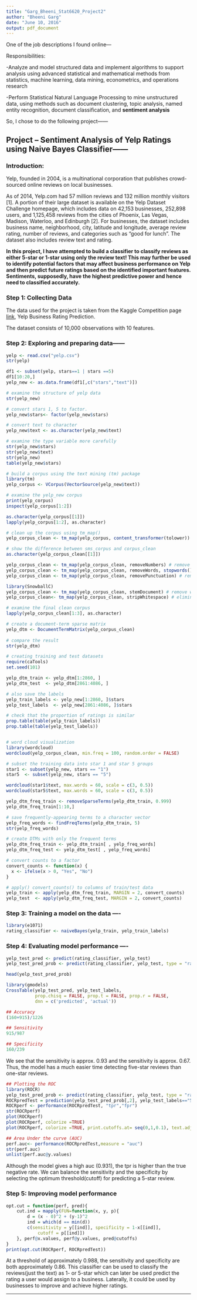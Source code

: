 ```yaml
---
title: "Garg_Bheeni_Stat6620_Project2"
author: "Bheeni Garg"
date: "June 10, 2016"
output: pdf_document
---
```


One of the job descriptions I found online---

Responsibilities:

-Analyze and model structured data and implement algorithms to support analysis using advanced statistical and mathematical methods from statistics, machine learning, data mining, econometrics, and operations research

-Perform Statistical Natural Language Processing to mine unstructured data, using methods such as document clustering, topic analysis, named entity recognition, document classification, and **sentiment analysis**

So, I chose to do the following project------

## Project -- Sentiment Analysis of Yelp Ratings using Naive Bayes Classifier------

### Introduction:

Yelp, founded in 2004, is a multinational corporation that publishes crowd-sourced online reviews on local businesses.

As of 2014, Yelp.com had 57 million reviews and 132 million monthly visitors [1]. A portion of their large dataset is available on the Yelp Dataset Challenge homepage, which includes data on 42,153 businesses, 252,898 users, and 1,125,458 reviews from the cities of Phoenix, Las Vegas, Madison, Waterloo, and Edinburgh [2]. For businesses, the dataset includes business name, neighborhood, city, latitude and longitude, average review rating, number of reviews, and categories such as “good for lunch”. The dataset also includes review text and rating.

**In this project, I have attempted to build a classifier to classify reviews as either 5-star or 1-star using only the review text! This may further be used to identify potential factors that may affect business performance on Yelp and then predict future ratings based on the identified important features. Sentiments, supposedly, have the highest predictive power and hence need to classified accurately.**

### Step 1: Collecting Data
The data used for the project is taken from the Kaggle Competition page [link](https://www.kaggle.com/c/yelp-recsys-2013), Yelp Business Rating Prediction. 

The dataset consists of 10,000 observations with 10 features.

### Step 2: Exploring and preparing data------

```r
yelp <- read.csv("yelp.csv")
str(yelp)

df1 <- subset(yelp, stars==1 | stars ==5)
df1[10:20,]
yelp_new <- as.data.frame(df1[,c("stars","text")])

# examine the structure of yelp data
str(yelp_new)

# convert stars 1, 5 to factor.
yelp_new$stars<- factor(yelp_new$stars)

# convert text to character
yelp_new$text <- as.character(yelp_new$text)

# examine the type variable more carefully
str(yelp_new$stars)
str(yelp_new$text)
str(yelp_new)
table(yelp_new$stars)

# build a corpus using the text mining (tm) package
library(tm)
yelp_corpus <- VCorpus(VectorSource(yelp_new$text))

# examine the yelp_new corpus
print(yelp_corpus)
inspect(yelp_corpus[1:2])

as.character(yelp_corpus[[1]])
lapply(yelp_corpus[1:2], as.character)

# clean up the corpus using tm_map()
yelp_corpus_clean <- tm_map(yelp_corpus, content_transformer(tolower))

# show the difference between sms_corpus and corpus_clean
as.character(yelp_corpus_clean[[1]])

yelp_corpus_clean <- tm_map(yelp_corpus_clean, removeNumbers) # remove numbers
yelp_corpus_clean <- tm_map(yelp_corpus_clean, removeWords, stopwords()) # remove stop words
yelp_corpus_clean <- tm_map(yelp_corpus_clean, removePunctuation) # remove punctuation

library(SnowballC)
yelp_corpus_clean <- tm_map(yelp_corpus_clean, stemDocument) # remove word stems
yelp_corpus_clean<- tm_map(yelp_corpus_clean, stripWhitespace) # eliminate unneeded whitespace

# examine the final clean corpus
lapply(yelp_corpus_clean[1:3], as.character)

# create a document-term sparse matrix
yelp_dtm <- DocumentTermMatrix(yelp_corpus_clean)
  
# compare the result
str(yelp_dtm)

# creating training and test datasets
require(caTools)
set.seed(101) 

yelp_dtm_train <- yelp_dtm[1:2860, ]
yelp_dtm_test  <- yelp_dtm[2861:4086, ]

# also save the labels
yelp_train_labels <- yelp_new[1:2860, ]$stars
yelp_test_labels  <- yelp_new[2861:4086, ]$stars

# check that the proportion of ratings is similar
prop.table(table(yelp_train_labels))
prop.table(table(yelp_test_labels))


# word cloud visualization
library(wordcloud)
wordcloud(yelp_corpus_clean, min.freq = 100, random.order = FALSE)

# subset the training data into star 1 and star 5 groups
star1 <- subset(yelp_new, stars == "1")
star5  <- subset(yelp_new, stars == "5")

wordcloud(star1$text, max.words = 60, scale = c(3, 0.5))
wordcloud(star5$text, max.words = 60, scale = c(3, 0.5))

yelp_dtm_freq_train <- removeSparseTerms(yelp_dtm_train, 0.999)
yelp_dtm_freq_train[1:10,]

# save frequently-appearing terms to a character vector
yelp_freq_words <- findFreqTerms(yelp_dtm_train, 5)
str(yelp_freq_words)

# create DTMs with only the frequent terms
yelp_dtm_freq_train <- yelp_dtm_train[ , yelp_freq_words]
yelp_dtm_freq_test <- yelp_dtm_test[ , yelp_freq_words]

# convert counts to a factor
convert_counts <- function(x) {
  x <- ifelse(x > 0, "Yes", "No")
}

# apply() convert_counts() to columns of train/test data
yelp_train <- apply(yelp_dtm_freq_train, MARGIN = 2, convert_counts)
yelp_test  <- apply(yelp_dtm_freq_test, MARGIN = 2, convert_counts)
```


### Step 3: Training a model on the data ----

```r
library(e1071)
rating_classifier <- naiveBayes(yelp_train, yelp_train_labels)
```


### Step 4: Evaluating model performance ----

```r
yelp_test_pred <- predict(rating_classifier, yelp_test)
yelp_test_pred_prob <- predict(rating_classifier, yelp_test, type = "raw")

head(yelp_test_pred_prob)

library(gmodels)
CrossTable(yelp_test_pred, yelp_test_labels,
           prop.chisq = FALSE, prop.t = FALSE, prop.r = FALSE,
           dnn = c('predicted', 'actual'))

## Accuracy
(160+915)/1226

## Sensitivity
915/987

## Specificity
160/239
```

We see that the sensitivity is approx. 0.93 and the sensitivity is approx. 0.67. Thus, the model has a much easier time detecting five-star reviews than one-star reviews.

```r

## Plotting the ROC 
library(ROCR)
yelp_test_pred_prob <- predict(rating_classifier, yelp_test, type = "raw")
ROCRpredTest = prediction(yelp_test_pred_prob[,2], yelp_test_labels=="5")
ROCRperf <- performance(ROCRpredTest, "tpr","fpr")
str(ROCRperf)
plot(ROCRperf)
plot(ROCRperf, colorize =TRUE)
plot(ROCRperf, colorize =TRUE, print.cutoffs.at= seq(0,1,0.1), text.adj = c(-0.2,1.7))

## Area Under the curve (AUC)
perf.auc<- performance(ROCRpredTest,measure = "auc")
str(perf.auc)
unlist(perf.auc@y.values)

```

Although the model gives a high auc (0.931), the tpr is higher than the true negative rate. We can balance the sensitivity and the specificity by selecting the optimum threshold(cutoff) for predicting a 5-star review.

### Step 5: Improving model performance

```r
opt.cut = function(perf, pred){
    cut.ind = mapply(FUN=function(x, y, p){
        d = (x - 0)^2 + (y-1)^2
        ind = which(d == min(d))
        c(sensitivity = y[[ind]], specificity = 1-x[[ind]], 
            cutoff = p[[ind]])
    }, perf@x.values, perf@y.values, pred@cutoffs)
}
print(opt.cut(ROCRperf, ROCRpredTest))
```

At a threshold of approximately 0.988, the sensitivity and specificity are both approximately 0.86. This classifier can be used to classify the reviews(just the text) as 1- or 5-star which can later be used predict the rating a user would assign to a business. Laterally, it could be used by businesses to improve and achieve higher ratings.

---------------------



